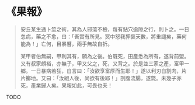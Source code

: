 # 《果報》

> 安丘某生通卜筮之術，其為人邪蕩不檢，每有鉆穴逾隙之行，則卜之。一日忽病，藥之不愈，曰：「吾實有所見。冥中怒我狎褻天數，將重譴矣，藥何能為！」亡何，目暴瞽，兩手無故自折。
>
> 某甲者伯無嗣，甲利其有，願為之後。伯既死，田產悉為所有，遂背前盟。又有叔家頗裕，亦無子，甲又父之，死，又背之。於是並三家之產，富甲一鄉。一日暴病若狂，自言曰：「汝欲享富厚而生耶！」遂以利刃自割肉，片片擲地。又曰：「汝絕人後，尚欲有後耶！」剖腹流腸，遂斃。未幾子亦死，產業歸人矣。果報如此，可畏也夫！

TODO
